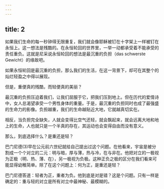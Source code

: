 ```yaml
---
---
---
```

title: 2
---




如果我们生命的每一秒钟得无限重复，我们就会像耶稣被钉在十字架上一样被钉在永恒上。这一想法是残酷的。在永恒轮回的世界里，一举一动都承受着不能承受的责任重负。这就是尼采说永恒轮回的想法是最沉重的负担（das schwerste Gewicht）的缘故吧。

如果永恒轮回是最沉重的负担，那么我们的生活，在这一背景下，却可在其整个的灿烂轻盈之中得以展现。

但是，重便真的残酷，而轻便真的美丽？

最沉重的负担压迫着我们，让我们屈服于它，把我们压到地上。但在历代的爱情诗中，女人总渴望承受一个男性身体的重量。于是，最沉重的负担同时也成了最强盛的生命力的影像。负担越重，我们的生命越贴近大地，它就越真切实在。

相反，当负担完全缺失，人就会变得比空气还轻，就会飘起来，就会远离大地和地上的生命，人也就只是一个半真的存在，其运动也会变得自由而没有意义。

那么，到底选择什么？是重还是轻？

巴门尼德(3)早在公元前六世纪就给自己提出过这个问题。在他看来，宇宙是被分割成一个个对立的二元：明与暗，厚与薄，热与冷，在与非在。他把对立的一极视为正极（明、热、薄、在），另一极视为负极。这种正负之极的区分在我们看来可能显得幼稚简单。除了在这个问题上：何为正，是重还是轻？

巴门尼德答道：轻者为正，重者为负。他到底是对是错？这是个问题。只有一样是确定的：重与轻的对立是所有对立中最神秘、最模糊的。